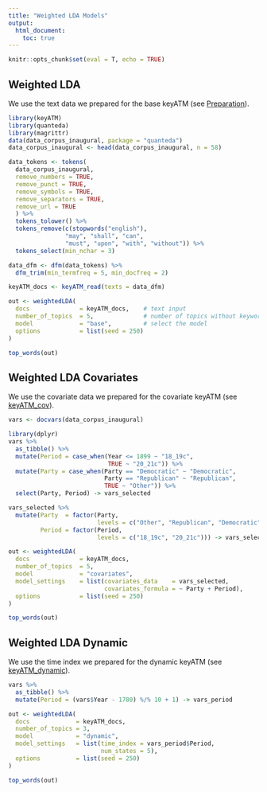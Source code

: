 ```yaml
---
title: "Weighted LDA Models"
output:
  html_document:
    toc: true
---
```


```r
knitr::opts_chunk$set(eval = T, echo = TRUE)
```

## Weighted LDA
We use the text data we prepared for the base keyATM (see [Preparation](Preparation.html#preprocessing-data)).
```r
library(keyATM)
library(quanteda)
library(magrittr)
data(data_corpus_inaugural, package = "quanteda")
data_corpus_inaugural <- head(data_corpus_inaugural, n = 58)

data_tokens <- tokens(
  data_corpus_inaugural,
  remove_numbers = TRUE,
  remove_punct = TRUE,
  remove_symbols = TRUE,
  remove_separators = TRUE,
  remove_url = TRUE
  ) %>%
  tokens_tolower() %>%
  tokens_remove(c(stopwords("english"),
                "may", "shall", "can",
                "must", "upon", "with", "without")) %>%
  tokens_select(min_nchar = 3)

data_dfm <- dfm(data_tokens) %>%
  dfm_trim(min_termfreq = 5, min_docfreq = 2)

keyATM_docs <- keyATM_read(texts = data_dfm)
```

```r
out <- weightedLDA(
  docs              = keyATM_docs,    # text input
  number_of_topics  = 5,              # number of topics without keywords
  model             = "base",         # select the model
  options           = list(seed = 250)
)
```
```r
top_words(out)
```

## Weighted LDA Covariates
We use the covariate data we prepared for the covariate keyATM (see [keyATM_cov](keyATM_cov.html#preparing-covariates)).
```r
vars <- docvars(data_corpus_inaugural)

library(dplyr)
vars %>%
  as_tibble() %>%
  mutate(Period = case_when(Year <= 1899 ~ "18_19c",
                            TRUE ~ "20_21c")) %>%
  mutate(Party = case_when(Party == "Democratic" ~ "Democratic",
                           Party == "Republican" ~ "Republican",
                           TRUE ~ "Other")) %>%
  select(Party, Period) -> vars_selected

vars_selected %>%
  mutate(Party  = factor(Party,
                         levels = c("Other", "Republican", "Democratic")),
         Period = factor(Period,
                         levels = c("18_19c", "20_21c"))) -> vars_selected
```

```r
out <- weightedLDA(
  docs              = keyATM_docs,
  number_of_topics  = 5,
  model             = "covariates",
  model_settings    = list(covariates_data    = vars_selected,
                           covariates_formula = ~ Party + Period),
  options           = list(seed = 250)
)
```
```r
top_words(out)
```


## Weighted LDA Dynamic
We use the time index we prepared for the dynamic keyATM (see [keyATM_dynamic](keyATM_dynamic.html#preparing-time-index)).
```r
vars %>%
  as_tibble() %>%
  mutate(Period = (vars$Year - 1780) %/% 10 + 1) -> vars_period
```


```r
out <- weightedLDA(
  docs             = keyATM_docs,
  number_of_topics = 3,
  model            = "dynamic",
  model_settings   = list(time_index = vars_period$Period,
                          num_states = 5),
  options          = list(seed = 250)
)

```

```r
top_words(out)
```



